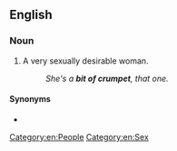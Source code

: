 ==English==

===Noun===
{{en-noun|bits of crumpet}}

# {{lb|en|slang}} A very sexually desirable woman.
#: ''She's a '''bit of crumpet''', that one.''

====Synonyms====
* {{seeSynonyms|beautiful woman}}

[[Category:en:People]]
[[Category:en:Sex]]
